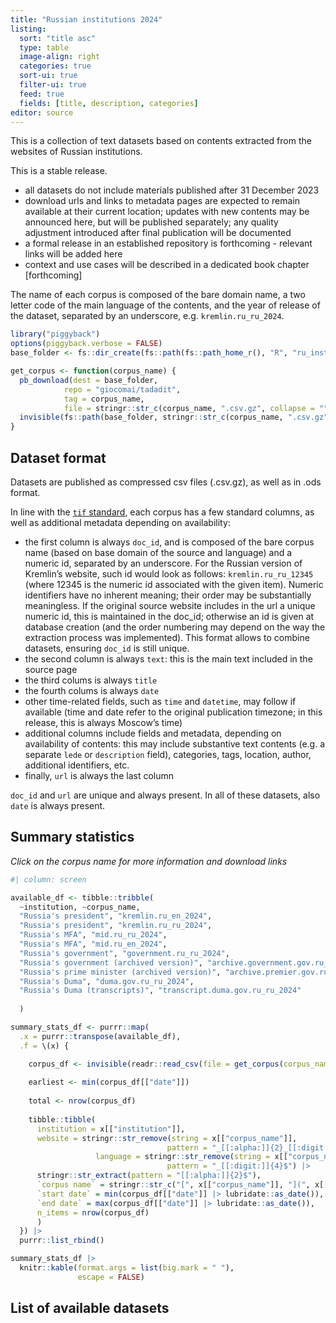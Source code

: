 ```yaml
---
title: "Russian institutions 2024"
listing:
  sort: "title asc"
  type: table
  image-align: right
  categories: true
  sort-ui: true
  filter-ui: true
  feed: true  
  fields: [title, description, categories]
editor: source
---
```


This is a collection of text datasets based on contents extracted from the websites of Russian institutions.

This is a stable release.

- all datasets do not include materials published after 31 December 2023
- download urls and links to metadata pages are expected to remain available at their current location; updates with new contents may be announced here, but will be published separately; any quality adjustment introduced after final publication will be documented
- a formal release in an established repository is forthcoming - relevant links will be added here
- context and use cases will be described in a dedicated book chapter [forthcoming] 

The name of each corpus is composed of the bare domain name, a two letter code of the main language of the contents, and the year of release of the dataset, separated by an underscore, e.g. `kremlin.ru_ru_2024`.

```r
library("piggyback")
options(piggyback.verbose = FALSE)
base_folder <- fs::dir_create(fs::path(fs::path_home_r(), "R", "ru_institutions_2024"))

get_corpus <- function(corpus_name) {
  pb_download(dest = base_folder, 
            repo = "giocomai/tadadit",
            tag = corpus_name, 
            file = stringr::str_c(corpus_name, ".csv.gz", collapse = ""))
  invisible(fs::path(base_folder, stringr::str_c(corpus_name, ".csv.gz", collapse = "")))
}

```

## Dataset format

Datasets are published as compressed csv files (.csv.gz), as well as in .ods format. 

In line with the [`tif` standard](https://docs.ropensci.org/tif/), each corpus has a few standard columns, as well as additional metadata depending on availability:

- the first column is always `doc_id`, and is composed of the bare corpus name (based on base domain of the source and language) and a numeric id, separated by an underscore. For the Russian version of Kremlin's website, such id would look as follows: `kremlin.ru_ru_12345` (where 12345 is the numeric id associated with the given item). Numeric identifiers have no inherent meaning; their order may be substantially meaningless. If the original source website includes in the url a unique numeric id, this is maintained in the doc_id; otherwise an id is given at database creation (and the order numbering may depend on the way the extraction process was implemented). This format allows to combine datasets, ensuring `doc_id` is still unique.
- the second column is always `text`: this is the main text included in the source page
- the third colums is always `title`
- the fourth colums is always `date`
- other time-related fields, such as `time` and `datetime`, may follow if available (time and date refer to the original publication timezone; in this release, this is always Moscow's time)
- additional columns include fields and metadata, depending on availability of contents: this may include substantive text contents (e.g. a separate `lede` or `description` field), categories, tags, location, author, additional identifiers, etc.
- finally, `url` is always the last column

`doc_id` and `url` are unique and always present. In all of these datasets, also `date` is always present.


## Summary statistics

*Click on the corpus name for more information and download links*

```r
#| column: screen

available_df <- tibble::tribble(
  ~institution, ~corpus_name, 
  "Russia's president", "kremlin.ru_en_2024", 
  "Russia's president", "kremlin.ru_ru_2024",
  "Russia's MFA", "mid.ru_ru_2024",
  "Russia's MFA", "mid.ru_en_2024",
  "Russia's government", "government.ru_ru_2024",
  "Russia's government (archived version)", "archive.government.gov.ru_ru_2024",
  "Russia's prime minister (archived version)", "archive.premier.gov.ru_ru_2024",
  "Russia's Duma", "duma.gov.ru_ru_2024",
  "Russia's Duma (transcripts)", "transcript.duma.gov.ru_ru_2024"
  
  )

summary_stats_df <- purrr::map(
  .x = purrr::transpose(available_df),
  .f = \(x) {

    corpus_df <- invisible(readr::read_csv(file = get_corpus(corpus_name = x[["corpus_name"]])))
    
    earliest <- min(corpus_df[["date"]])
    
    total <- nrow(corpus_df)
    
    tibble::tibble(
      institution = x[["institution"]],
      website = stringr::str_remove(string = x[["corpus_name"]],
                                   pattern = "_[[:alpha:]]{2}_[[:digit:]]{4}$"), 
                   language = stringr::str_remove(string = x[["corpus_name"]],
                                   pattern = "_[[:digit:]]{4}$") |> 
      stringr::str_extract(pattern = "[[:alpha:]]{2}$"), 
      `corpus name` = stringr::str_c("[", x[["corpus_name"]], "](", x[["corpus_name"]], ")", collapse = ""),
      `start date` = min(corpus_df[["date"]] |> lubridate::as_date()), 
      `end date` = max(corpus_df[["date"]] |> lubridate::as_date()), 
      n_items = nrow(corpus_df)
      )
  }) |> 
  purrr::list_rbind()

summary_stats_df |> 
  knitr::kable(format.args = list(big.mark = " "),
               escape = FALSE)
```

## List of available datasets